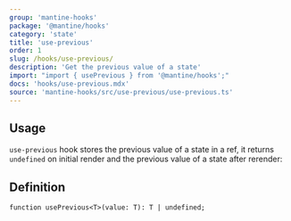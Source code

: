 ```yaml
---
group: 'mantine-hooks'
package: '@mantine/hooks'
category: 'state'
title: 'use-previous'
order: 1
slug: /hooks/use-previous/
description: 'Get the previous value of a state'
import: "import { usePrevious } from '@mantine/hooks';"
docs: 'hooks/use-previous.mdx'
source: 'mantine-hooks/src/use-previous/use-previous.ts'
---
```



## Usage

`use-previous` hook stores the previous value of a state in a ref,
it returns `undefined` on initial render and the previous value of a state after rerender:

<Demo data={HooksDemos.usePreviousUsage} />

## Definition

```tsx
function usePrevious<T>(value: T): T | undefined;
```
